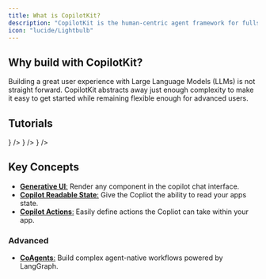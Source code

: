 ```yaml
---
title: What is CopilotKit?
description: "CopilotKit is the human-centric agent framework for fullstack developers."
icon: "lucide/Lightbulb"
---
```



## Why build with CopilotKit?

Building a great user experience with Large Language Models (LLMs) is not straight forward. CopilotKit abstracts away just enough complexity to make it easy to get started while remaining flexible enough for advanced users.

## Tutorials

<Cards>
  <Card
    title="CoPilot Tutorial"
    description="Follow a step-by-step tutorial to build an AI Copilot powered todo app."
    href="/tutorials/ai-todo-app/overview"
    icon={<LinkIcon />}
  />
  <Card
    title="CoAgents Tutorial (LangGraph)"
    description="Learn how to build a Perplexity clone with CoAgents, the human-in-the-loop SDK for LangGraph agents."
    href="/coagents/demos/perplexity-clone"
    icon={<LinkIcon />}
  />
  <Card
    title="Quickstart"
    description="Get up and running with CopilotKit in a few minutes."
    href="/quickstart"
    icon={<LinkIcon />}
  />
</Cards>

<br />

## Key Concepts

- [**Generative UI**:](/guides/generative-ui) Render any component in the copilot chat interface.
- [**Copilot Readable State**:](/reference/hooks/useCopilotReadable) Give the Copliot the ability to read your apps state.
- [**Copilot Actions**:](/reference/hooks/useCopilotAction) Easily define actions the Copliot can take within your app.

### Advanced

- [**CoAgents**:](/coagents) Build complex agent-native workflows powered by LangGraph.

